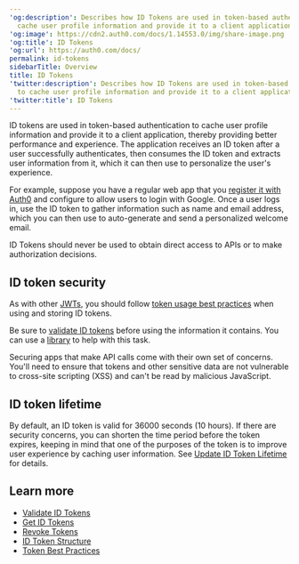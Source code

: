 ---
'og:description': Describes how ID Tokens are used in token-based authentication to
  cache user profile information and provide it to a client application.
'og:image': https://cdn2.auth0.com/docs/1.14553.0/img/share-image.png
'og:title': ID Tokens
'og:url': https://auth0.com/docs/
permalink: id-tokens
sidebarTitle: Overview
title: ID Tokens
'twitter:description': Describes how ID Tokens are used in token-based authentication
  to cache user profile information and provide it to a client application.
'twitter:title': ID Tokens
---
<Tooltip tip="ID Token: Credential meant for the client itself, rather than for accessing a resource." cta="View Glossary" href="/docs/glossary?term=ID+tokens">ID tokens</Tooltip> are used in token-based authentication to cache user profile information and provide it to a client application, thereby providing better performance and experience. The application receives an ID token after a user successfully authenticates, then consumes the ID token and extracts user information from it, which it can then use to personalize the user's experience.

For example, suppose you have a regular web app that you [register it with Auth0](/docs/get-started/auth0-overview/create-applications/regular-web-apps) and configure to allow users to login with Google. Once a user logs in, use the ID token to gather information such as name and email address, which you can then use to auto-generate and send a personalized welcome email.

ID Tokens should never be used to obtain direct access to APIs or to make authorization decisions.

## ID token security

As with other [JWTs](/docs/secure/tokens/json-web-tokens), you should follow [token usage best practices](/docs/secure/tokens/token-best-practices) when using and storing ID tokens.

<Callout icon="file-lines" color="#0EA5E9" iconType="regular">

Be sure to [validate ID tokens](/docs/secure/tokens/id-tokens/validate-id-tokens) before using the information it contains. You can use a [library](https://jwt.io/#libraries-io) to help with this task.

</Callout>

Securing apps that make API calls come with their own set of concerns. You'll need to ensure that tokens and other sensitive data are not vulnerable to cross-site scripting (XSS) and can't be read by malicious JavaScript.

## ID token lifetime

By default, an ID token is valid for 36000 seconds (10 hours). If there are security concerns, you can shorten the time period before the token expires, keeping in mind that one of the purposes of the token is to improve user experience by caching user information. See [Update ID Token Lifetime](/docs/secure/tokens/id-tokens/update-id-token-lifetime) for details.

## Learn more

* [Validate ID Tokens](/docs/secure/tokens/id-tokens/validate-id-tokens)
* [Get ID Tokens](/docs/secure/tokens/id-tokens/get-id-tokens)
* [Revoke Tokens](/docs/secure/tokens/revoke-tokens)
* [ID Token Structure](/docs/secure/tokens/id-tokens/id-token-structure)
* [Token Best Practices](/docs/secure/tokens/token-best-practices)